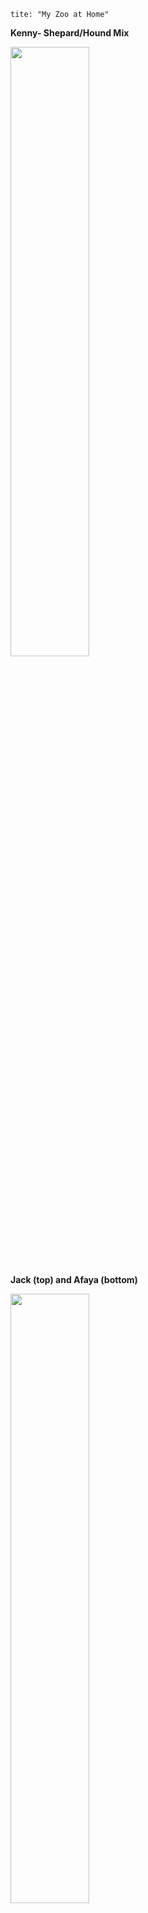 
```
tite: "My Zoo at Home"

```

**Kenny- Shepard/Hound Mix**

<img src="pictures/Kenny.jpg" style="width:50%">



**Jack (top) and Afaya (bottom)**

<img src="pictures/Jack.jpg" style="width:50%">

<img src="pictures/Afaya.jpg" style="width:50%">



**The Disney Reef!**

<img src="pictures/Disney Reef.jpg" style="width:50%">


**Note I do not know the actual sexes of the marine animals we just call them by their name. We choose their name by personality.**



**Rafiki- Black Ice Clownfish (and his bonded anemone)**

<img src="pictures/Rafiki and Anemone.jpg" style="width:50%">



**Mister Anemone- Haitian Sea Anemone (aka Pink Tipped Condy)**

<img src="pictures/Anemone.jpg" style="width:50%">



**Tinker Bell- Royal Gramma (Fairy) Basslet**

Picture to come (she is camera shy)



**Cogsworth(s)- Astrea Snails (multiple)**

<img src="pictures/Cogsworth.jpg" style="width:50%">



**Sebastian- Red Legged Cortez Hermit Crab**

<img src="pictures/Sebastian.jpg" style="width:50%">



**Plumette- Feather Duster Worm**

<img src="pictures/Plumette.jpg" style="width:50%">



**Bristle Worms- an unknown inhabitant but very beneficial!!**

<img src="pictures/Bristle Worm.jpg" style="width:50%">



**Tamatoa- Pincushion Sea Urchin (of course!!!)**

<img src="pictures/Tamatoa.jpg" style="width:50%">